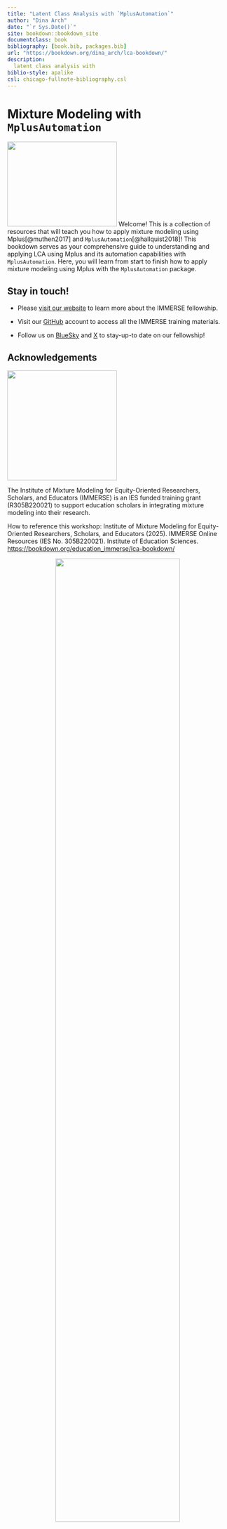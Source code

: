 ```yaml
--- 
title: "Latent Class Analysis with `MplusAutomation`"
author: "Dina Arch"
date: "`r Sys.Date()`"
site: bookdown::bookdown_site
documentclass: book
bibliography: [book.bib, packages.bib]
url: "https://bookdown.org/dina_arch/lca-bookdown/"
description: 
  latent class analysis with 
biblio-style: apalike
csl: chicago-fullnote-bibliography.csl
---
```


# Mixture Modeling with `MplusAutomation` {-}

<img src="images/immerse_hex.png" class="cover" width="250" height="193"/> Welcome! This is a collection of resources that will teach you how to apply mixture modeling using Mplus[@muthen2017] and `MplusAutomation`[@hallquist2018]! This bookdown serves as your comprehensive guide to understanding and applying LCA using Mplus and its automation capabilities with `MplusAutomation`. Here, you will learn from start to finish how to apply mixture modeling using Mplus with the `MplusAutomation` package.

## Stay in touch! {-}

-   Please [visit our website](https://immerse.education.ucsb.edu/) to learn more about the IMMERSE fellowship.

-   Visit our [GitHub](https://github.com/immerse-ucsb) account to access all the IMMERSE training materials.

-   Follow us on [BlueSky](https://bsky.app/profile/immerse-ucsb.bsky.social) and [X](https://twitter.com/IMMERSE_UCSB) to stay-up-to date on our fellowship!


## Acknowledgements {-}

<div><img src="images/ies_logo.jpg" class="cover" width = "250" /></div>The Institute of Mixture Modeling for Equity-Oriented Researchers, Scholars, and Educators (IMMERSE) is an IES funded training grant (R305B220021) to support education scholars in integrating mixture modeling into their research.

How to reference this workshop: Institute of Mixture Modeling for Equity-Oriented Researchers, Scholars, and Educators (2025).
IMMERSE Online Resources (IES No. 305B220021).
Institute of Education Sciences.
<https://bookdown.org/education_immerse/lca-bookdown/>

<div style="text-align: center;"><img src="images/ucsb_logo.png" width="75%" /></div>
